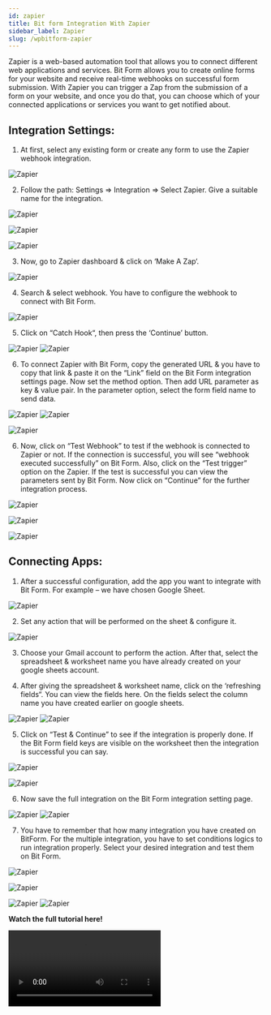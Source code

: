 ```yaml
---
id: zapier
title: Bit form Integration With Zapier
sidebar_label: Zapier
slug: /wpbitform-zapier
---
```



Zapier is a web-based automation tool that allows you to connect different web applications and services. Bit Form allows you to create online forms for your website and receive real-time webhooks on successful form submission. With Zapier you can trigger a Zap from the submission of a form on your website, and once you do that, you can choose which of your connected applications or services you want to get notified about.

## Integration Settings:

1. At first, select any existing form or create any form to use the Zapier webhook integration.

<Image src="Zapier/1_Select Form-Bit Form" alt="Zapier" w="1020" h="400" />

2. Follow the path: Settings => Integration => Select Zapier. Give a suitable name for the integration.

<Image
  src="Zapier/2_Settings to integration-Bit Form"
  alt="Zapier"
  w="1020"
  h="400"
/>

<Image
  src="Zapier/3_Select Integration-Bit Form"
  alt="Zapier"
  w="1020"
  h="400"
/>

<Image
  src="Zapier/4_Set Integration Name-Bit Form"
  alt="Zapier"
  w="1020"
  h="400"
/>

3. Now, go to Zapier dashboard & click on ‘Make A Zap‘.

<Image src="Zapier/5_Zapier Dashboard-Bit Form" alt="Zapier" w="1020" h="400" />

4. Search & select webhook. You have to configure the webhook to connect with Bit Form.

<Image src="Zapier/6_Search WebHook-Bit Form" alt="Zapier" w="1020" h="400" />

5. Click on “Catch Hook“, then press the ‘Continue’ button.

<Image src="Zapier/7_Trigger event-Bit Form" alt="Zapier" w="1020" h="400" />

<Image src="Zapier/8_Set event-Bit Form" alt="Zapier" w="1020" h="400" />

6. To connect Zapier with Bit Form, copy the generated URL & you have to copy that link & paste it on the “Link” field on the Bit Form integration settings page. Now set the method option. Then add URL parameter as key & value pair. In the parameter option, select the form field name to send data.

<Image src="Zapier/9_Copy URL-Bit Form" alt="Zapier" w="1020" h="400" />

<Image src="Zapier/10. Paste URL- Bit Form" alt="Zapier" w="1020" h="400" />

<Image
  src="Zapier/11. URL Parameter - Bit Form"
  alt="Zapier"
  w="1020"
  h="400"
/>

6. Now, click on “Test Webhook” to test if the webhook is connected to Zapier or not. If the connection is successful, you will see “webhook executed successfully” on Bit Form. Also, click on the “Test trigger” option on the Zapier. If the test is successful you can view the parameters sent by Bit Form. Now click on “Continue” for the further integration process.

<Image
  src="Zapier/12. Test Webhook on Bit Form-Bit Form"
  alt="Zapier"
  w="1020"
  h="400"
/>

<Image
  src="Zapier/13. Test trigger on Zapier-Bit Form"
  alt="Zapier"
  w="1020"
  h="400"
/>

<Image src="Zapier/14. Fetched Fields-Bit Form" alt="Zapier" w="1020" h="400" />

## Connecting Apps:

1. After a successful configuration, add the app you want to integrate with Bit Form. For example – we have chosen Google Sheet.

<Image src="Zapier/15. Select Event -Bit Form" alt="Zapier" w="1020" h="400" />

2. Set any action that will be performed on the sheet & configure it.

<Image src="Zapier/16. Set Action-Bit Form" alt="Zapier" w="1020" h="400" />

3. Choose your Gmail account to perform the action. After that, select the spreadsheet & worksheet name you have already created on your google sheets account.

4. After giving the spreadsheet & worksheet name, click on the ‘refreshing fields“. You can view the fields here. On the fields select the column name you have created earlier on google sheets.

<Image src="Zapier/17. Select Gmail-Bit Form" alt="Zapier" w="1020" h="400" />

<Image src="Zapier/18. Set Up action-Bit Form" alt="Zapier" w="1020" h="400" />

5. Click on “Test & Continue” to see if the integration is properly done. If the Bit Form field keys are visible on the worksheet then the integration is successful you can say.

<Image
  src="Zapier/19. Test & Continue-Bit Form"
  alt="Zapier"
  w="1020"
  h="400"
/>

<Image src="Zapier/20. Field key name on Sheet" alt="Zapier" w="1020" h="400" />

6.  Now save the full integration on the Bit Form integration setting page.

<Image src="Zapier/21. Finish & Save-Bit Form" alt="Zapier" w="1020" h="400" />

<Image src="Zapier/22. Created Integration" alt="Zapier" w="1020" h="400" />

7. You have to remember that how many integration you have created on BitForm. For the multiple integration, you have to set conditions logics to run integration properly. Select your desired integration and test them on Bit Form.

<Image
  src="Zapier/23. Set Conditional Logic-Bit Form"
  alt="Zapier"
  w="1020"
  h="400"
/>

<Image src="Zapier/24. Input" alt="Zapier" w="1020" h="400" />

<Image
  src="Zapier/25. Submission on responses-Bit Form"
  alt="Zapier"
  w="1020"
  h="400"
/>
<Image
  src="Zapier/26. Submission on sheet-Bit Form"
  alt="Zapier"
  w="1020"
  h="400"
/>

**Watch the full tutorial here!**

<Video youtube src="uORXmZANU3M" />
